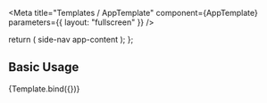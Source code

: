 

<Meta
  title="Templates / AppTemplate"
  component={AppTemplate}
  parameters={{
    layout: "fullscreen"
  }}
/>

  return (
    <AppTemplate>
      <AppArea area="side-nav">
        <Flex color="white" bg="red" height="100vh" width="240px" alignItems="center" justifyContent="center">
          side-nav
        </Flex>
      </AppArea>
      <AppArea area="app-content">
        <Flex color="white" bg="blue" height="100vh" alignItems="center" justifyContent="center">
          app-content
        </Flex>
      </AppArea>
    </AppTemplate>
  );
};

## Basic Usage

<Canvas>
  <Story name="AppTemplate" args={{}}>
    {Template.bind({})}
  </Story>
</Canvas>
